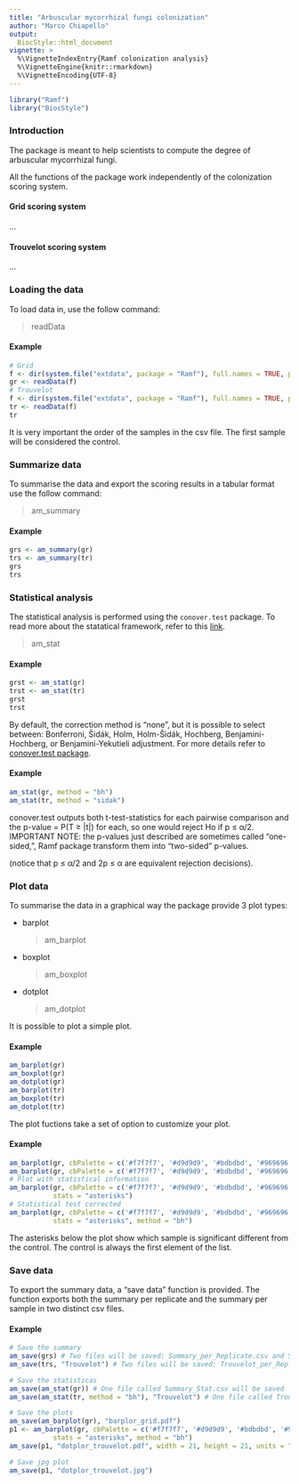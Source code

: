 ```yaml
--- 
title: "Arbuscular mycorrhizal fungi colonization" 
author: "Marco Chiapello"
output:  
  BiocStyle::html_document
vignette: >
  %\VignetteIndexEntry{Ramf colonization analysis} 
  %\VignetteEngine{knitr::rmarkdown}
  %\VignetteEncoding{UTF-8}
---
```


```r
library("Ramf")
library("BiocStyle")
```
### Introduction

The package is meant to help scientists to compute the degree of arbuscular
mycorrhizal fungi.

All the functions of the package work independently of the colonization scoring system.

#### Grid scoring system

...

#### Trouvelot scoring system

...

### Loading the data 

To load data in, use the follow command: 

>readData

#### Example
```r
# Grid
f <- dir(system.file("extdata", package = "Ramf"), full.names = TRUE, pattern = "grid.csv")
gr <- readData(f)
# Trouvelot
f <- dir(system.file("extdata", package = "Ramf"), full.names = TRUE, pattern = "trouvelot.csv")
tr <- readData(f) 
tr
```

It is very important the order of the samples in the csv file. The first sample will
be considered the control.


### Summarize data

To summarise the data and export the scoring results in a tabular format use the
follow command:

> am_summary


#### Example
```r
grs <- am_summary(gr)
trs <- am_summary(tr)
grs
trs
```

### Statistical analysis

The statistical analysis is performed using the `conover.test` package. To read more
about the statatical framework, refer to this [link](https://cran.r-project.org/web/packages/conover.test/).

> am_stat


#### Example
```r
grst <- am_stat(gr)
trst <- am_stat(tr)
grst
trst
```

By default, the correction method is "none", but it is possible to select between:
 Bonferroni, Šidák, Holm,
 Holm-Šidák, Hochberg, Benjamini-Hochberg, or Benjamini-Yekutieli adjustment. 
 For more details refer to [conover.test package](https://cran.r-project.org/web/packages/conover.test/conover.test.pdf).

#### Example
```r
am_stat(gr, method = "bh")
am_stat(tr, method = "sidak")
```

conover.test outputs both t-test-statistics for each pairwise comparison and the p-value = P(T ≥
|t|) for each, so one would reject Ho if p ≤ α/2. IMPORTANT NOTE: the p-values just described
are sometimes called "one-sided,", Ramf package transform them into "two-sided" p-values.

(notice that p ≤ α/2 and 2p ≤ α are equivalent rejection decisions).

### Plot data

To summarise the data in a graphical way the package provide 3 plot types:

- barplot

  >am_barplot

- boxplot

  >am_boxplot

- dotplot

  >am_dotplot

It is possible to plot a simple plot.

#### Example
```r
am_barplot(gr)
am_boxplot(gr)
am_dotplot(gr)
am_barplot(tr)
am_boxplot(tr)
am_dotplot(tr)
```

The plot fuctions take a set of option to customize your plot.

#### Example
```r
am_barplot(gr, cbPalette = c('#f7f7f7', '#d9d9d9', '#bdbdbd', '#969696'))
am_barplot(gr, cbPalette = c('#f7f7f7', '#d9d9d9', '#bdbdbd', '#969696'), main = "Grid")
# Plot with statistical information
am_barplot(gr, cbPalette = c('#f7f7f7', '#d9d9d9', '#bdbdbd', '#969696'), main = "Grid",
		   stats = "asterisks")
# Statistical test corrected
am_barplot(gr, cbPalette = c('#f7f7f7', '#d9d9d9', '#bdbdbd', '#969696'), main = "Grid",
		   stats = "asterisks", method = "bh")
```

The asterisks below the plot show which sample is significant different from the control. 
The control is always the first element of the list.


### Save data

To export the summary data, a "save data" function is provided. The function 
exports both the summary per replicate and the summary per sample in two distinct
csv files.

#### Example
```r
# Save the summary
am_save(grs) # Two files will be saved: Summary_per_Replicate.csv and Summary_per_Sample.csv
am_save(trs, "Trouvelot") # Two files will be saved: Trouvelot_per_Replicate.csv and Trouvelot_per_Sample.csv

# Save the statisticas
am_save(am_stat(gr)) # One file called Summary_Stat.csv will be saved
am_save(am_stat(tr, method = "bh"), "Trouvelot") # One file called Trouvelot_stat.csv will be saved

# Save the plots
am_save(am_barplot(gr), "barplor_grid.pdf")
p1 <- am_barplot(gr, cbPalette = c('#f7f7f7', '#d9d9d9', '#bdbdbd', '#969696'), main = "Trouvelot",
		   stats = "asterisks", method = "bh")
am_save(p1, "dotplor_trouvelot.pdf", width = 21, height = 21, units = "cm", dpi = 300)

# Save jpg plot
am_save(p1, "dotplor_trouvelot.jpg")
```


